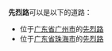 '''先烈路'''可以是以下的道路：
* 位于[[广东省|广东省]][[广州市|广州市]]的[[先烈路_(广州)|先烈路]]
* 位于[[广东省|广东省]][[珠海市|珠海市]]的[[先烈路_(珠海)|先烈路]]
{{Disambig|N|Cat=三字中国地名消歧义}}